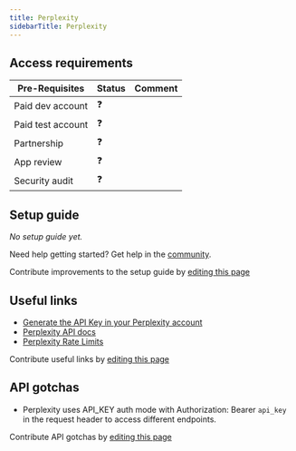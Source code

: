 ```yaml
---
title: Perplexity
sidebarTitle: Perplexity
---
```



<Overview />
<PreBuiltTooling />
<PreBuiltUseCases />

## Access requirements
| Pre-Requisites | Status | Comment|
| - | - | - |
| Paid dev account | ❓ |  |
| Paid test account | ❓ |  |
| Partnership | ❓ | |
| App review | ❓ |  |
| Security audit | ❓ | |


## Setup guide

_No setup guide yet._

<Tip>Need help getting started? Get help in the [community](https://nango.dev/slack).</Tip>

<Note>Contribute improvements to the setup guide by [editing this page](https://github.com/nangohq/nango/tree/master/docs/integrations/all/perplexity.mdx)</Note>


## Useful links

-   [Generate the API Key in your Perplexity account](https://www.perplexity.ai/settings/api)
-   [Perplexity API docs](https://docs.perplexity.ai/api-reference/chat-completions/)
-   [Perplexity Rate Limits](https://docs.perplexity.ai/guides/rate-limits)

<Note>Contribute useful links by [editing this page](https://github.com/nangohq/nango/tree/master/docs/integrations/all/perplexity.mdx)</Note>

## API gotchas

- Perplexity uses API_KEY auth mode with Authorization: Bearer `api_key` in the request header to access different endpoints.

<Note>Contribute API gotchas by [editing this page](https://github.com/nangohq/nango/tree/master/docs/integrations/all/perplexity.mdx)</Note>